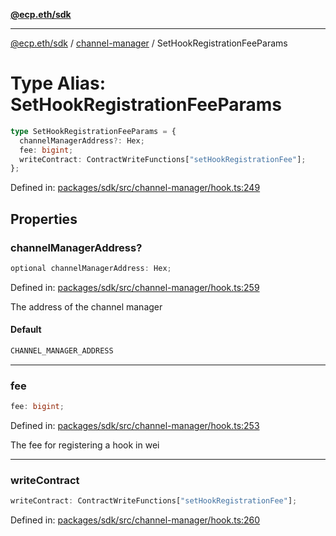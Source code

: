 [**@ecp.eth/sdk**](../../index.mdx)

***

[@ecp.eth/sdk](/sdk-reference/index.mdx) / [channel-manager](/sdk-reference/channel-manager/index.mdx) / SetHookRegistrationFeeParams

# Type Alias: SetHookRegistrationFeeParams

```ts
type SetHookRegistrationFeeParams = {
  channelManagerAddress?: Hex;
  fee: bigint;
  writeContract: ContractWriteFunctions["setHookRegistrationFee"];
};
```

Defined in: [packages/sdk/src/channel-manager/hook.ts:249](https://github.com/ecp-eth/comments-monorepo/blob/main/packages/sdk/src/channel-manager/hook.ts#L249)

## Properties

### channelManagerAddress?

```ts
optional channelManagerAddress: Hex;
```

Defined in: [packages/sdk/src/channel-manager/hook.ts:259](https://github.com/ecp-eth/comments-monorepo/blob/main/packages/sdk/src/channel-manager/hook.ts#L259)

The address of the channel manager

#### Default

```ts
CHANNEL_MANAGER_ADDRESS
```

***

### fee

```ts
fee: bigint;
```

Defined in: [packages/sdk/src/channel-manager/hook.ts:253](https://github.com/ecp-eth/comments-monorepo/blob/main/packages/sdk/src/channel-manager/hook.ts#L253)

The fee for registering a hook in wei

***

### writeContract

```ts
writeContract: ContractWriteFunctions["setHookRegistrationFee"];
```

Defined in: [packages/sdk/src/channel-manager/hook.ts:260](https://github.com/ecp-eth/comments-monorepo/blob/main/packages/sdk/src/channel-manager/hook.ts#L260)
